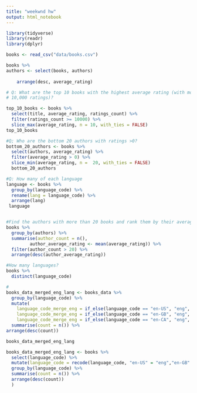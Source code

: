 ```yaml
---
title: "weekwnd hw"
output: html_notebook
---
```



```r
library(tidyverse)
library(readr)
library(dplyr)
```
```r
books <- read_csv("data/books.csv")
```

```r
books %>%
authors <- select(books, authors)
    
    arrange(desc, average_rating)
```
```r
# Q: What are the top 10 books with the highest average rating (with more than
# 10,000 ratings)?

top_10_books <- books %>%
  select(title, average_rating, ratings_count) %>% 
  filter(ratings_count >= 10000) %>% 
  slice_max(average_rating, n = 10, with_ties = FALSE)
top_10_books
```

```r
#Q; Who are the bottom 20 authors with ratings >0?
bottom_20_authors <- books %>%
  select(authors, average_rating) %>%
  filter(average_rating > 0) %>%
  slice_min(average_rating, n =  20, with_ties = FALSE)
  bottom_20_authors
```

```r
#Q: How many of each language
language <- books %>%
  group_by(language_code) %>%
  rename(lang = language_code) %>%
  arrange(lang)
 language 
```
```r

  
```

```r
#Find the authors with more than 20 books and rank them by their average rating
books %>%
  group_by(authors) %>%
  summarise(author_count = n(),
         author_average_rating <- mean(average_rating)) %>%
  filter(author_count > 20) %>%
  arrange(desc(author_average_rating))
```


```r
#How many languages?
books %>%
  distinct(language_code)
```
```r
#
books_data_merged_eng_lang <- books_data %>%
  group_by(language_code) %>% 
  mutate(
    language_code_merge_eng = if_else(language_code == "en-US", "eng", language_code),
    language_code_merge_eng = if_else(language_code == "en-GB", "eng", language_code), 
    language_code_merge_eng = if_else(language_code == "en-CA", "eng", language_code), .after = language_code) %>% 
  summarise(count = n()) %>% 
arrange(desc(count))

books_data_merged_eng_lang
```


```r

books_data_merged_eng_lang <- books %>%
  select(language_code) %>% 
  mutate(language_code = recode(language_code, "en-US" = "eng","en-GB" = "eng", "en-CA" = "eng"),
  group_by(language_code) %>% 
  summarise(count = n()) %>% 
  arrange(desc(count)) 
  )
```


